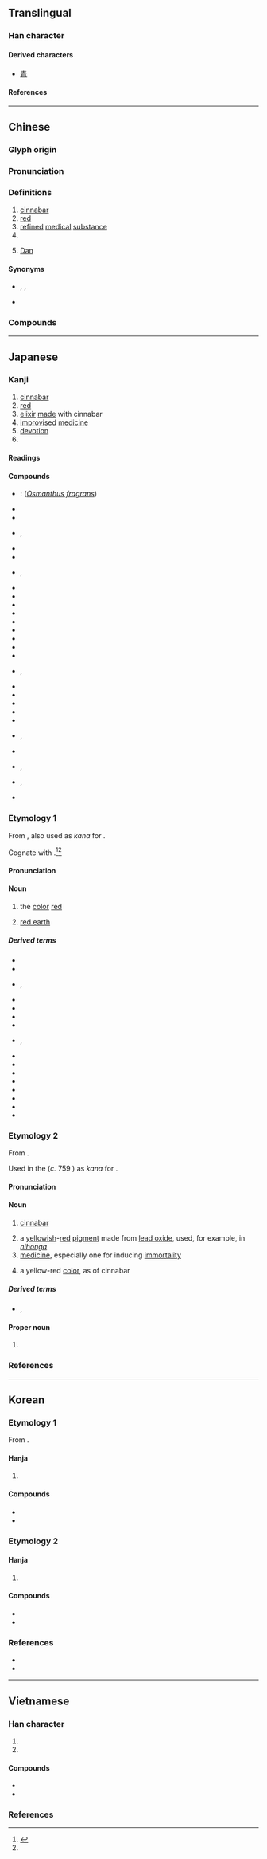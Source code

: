 {{also|丼|开}}
{{character info}}
<!-- may be replaced by zh-forms -->
==Translingual==

===Han character===
{{Han char|rn=3|rad=丶|as=03|sn=4|four=77440|canj=BY|ids=⿻冂亠}}

====Derived characters====
* [[青]] <!-- See etymology -->

====References====
{{Han ref|kx=0080.160|dkj=00099|dj=0162.220|hdz=10044.010|uh=4E39}}

----

==Chinese==
{{zh-forms|alt=𠂁}}

===Glyph origin===
{{Han etym}}

===Pronunciation===
{{zh-pron
|m=dān
|m-s=
|c=daan1
|c-t=an1,an1*
|g=
|h=pfs=tân
|j=
|mb=dúing
|md=dăng
|mn=tan
|mn-t=dang1/duan1
|mn-t_note=dang1 - literary; duan1 - vernacular (limited, e.g. {{zh-l|*牡丹}})
|w=1te
|x=
|mc=y
|oc=y
|cat=n,pn
}}

===Definitions===
{{zh-hanzi}}

# [[cinnabar]]
# [[red]]
# [[refined]] [[medical]] [[substance]]
# {{surname|zh}}
# {{lb|zh|Catholicism}} [[Dan]]

====Synonyms====
* {{sense|cinnabar}} {{zh-l|朱砂}}, {{zh-l|辰砂}}, {{zh-l|丹砂}}
* {{sense|Dan}} {{q|Protestantism}} {{zh-l|但}}

===Compounds===
{{zh-der|阿姆斯特丹|仙丹|丹心|丹毒|蘇丹|不丹|丹麥|定坤丹|靈寶護心丹|牡丹|丹田|紅毛丹|丹鳳眼|內丹|丹曦|丹荑|丹詔|內丹功|丹誠不泯|丹葩|丹闕|丹青|丹徒布衣|九還丹|丹霞|丹佛|丹雘|丹陛|丹書鐵券|丹忱|丹訣|丹砂|丹皮|丹鳳城|丹珠爾|丹參|丹青手|丹款|外丹功|丹頂鶴|妙手丹青|外丹|八卦丹|丹甑|丹溜|不丹王國|丹麥王國|丹麥人|仁丹|丹麥語|丹黃|丹禁|丹脣啟秀|壽丹|丹心碧血|丹青妙手|丹方|丹頭|丹楹刻桷|丹楓|丹干|丹墀|巴丹半島|丹書|山丹|丹砂井|丹氣|丹麥學派|九轉金丹|丹誠相許|一寸丹心|丹客|好丹非素|丹誠|丹鼎|丹丘|丹鳥|丹房|九轉丹|丹鉛|丹桂|丹霄|大丹狗|一片丹心|丹書鐵契|丹灶|丹魄|丹旐|丹脣|丹藥|丹輪|丹經|契丹|丹臺|丹衷|丹筆|丹穴|萬靈丹|浮翠流丹|碧血丹心|氯丹|施丹傅粉|書丹|朱丹|燕丹|秋牡丹|松葉牡丹|煉丹|視丹如綠|渥丹|牡丹花|眉橫丹鳳|白牡丹|煉丹術|牡丹亭|牡丹江|水丹|燒丹鍊汞|楓丹白露|燕太子丹|鉛丹|赤血丹心|陰丹士林|蔻丹|還丹|馬纓丹|靈丹|青丹|阿巴丹|靈丹妙藥|鍊丹|野牡丹|金丹|陰丹布|靈丹聖藥|鹿特丹|加里曼丹|丹鳳|丹江口|丹趙路|丹陽|萬丹|雅丹}}

----

==Japanese==

===Kanji===
{{ja-kanji|grade=c|rs=丶03}}

# [[cinnabar]]
# [[red]]
# [[elixir]] [[make|made]] with cinnabar {{gl|e.g. [[Chinese]] [[elixir of life]]}}
# [[improvise]]d [[medicine]]
# [[devotion]]
# {{short for|ja|丹波国|tr=Tanba-koku||{{w|Tanba Province}}|nodot=1|sort=たん}}

====Readings====
{{ja-readings
|goon=たん
|kanon=たん
|kun=あか-, あか-い, に-
|nanori=あかし, あきら, まこと
}}

====Compounds====
{{der-top|Compounds}}
* {{ja-r|丹%桂|たん%けい}}: {{vern|golden osmanthus}} (''[[Osmanthus fragrans]]'')
* {{ja-r|丹%花|たん%か}}
* {{ja-r|丹%後|^たん%ご}}
* {{ja-r|丹%砂|たん%さ}}, {{ja-r|丹%砂|たん%しゃ}}
* {{ja-r|丹%朱|たん%しゅ}}
* {{ja-r|丹%州|^たん%しゅう}}
* {{ja-r|丹%精|たん%せい|rom=-}}, {{ja-r|丹%誠|たん%せい}}
* {{ja-r|丹%青|たん%せい}}
* {{ja-r|丹%前|たん%ぜん}}
* {{ja-r|丹%頂|タン%チョウ}}
* {{ja-r|丹%田|たん%でん}}
* {{ja-r|丹%毒|たん%どく}}
* {{ja-r|丹%念|たん%ねん}}
* {{ja-r|丹%波|^たん%ば}}
* {{ja-r|丹%碧|たん%ぺき}}
* {{ja-r|丹%薬|たん%やく}}
* {{ja-r|黄%丹|おう%たん}}, {{ja-r|黄%丹|おう%だん}}
* {{ja-r|仙%丹|せん%たん}}
* {{ja-r|曽%丹%集|^そ%たん%-しゅう}}
* {{ja-r|反%魂%丹|はん%ごん%たん}}
* {{ja-r|牡%丹|ボ%タン}}
* {{ja-r|万%金%丹|まん%きん%たん}}
* {{ja-r|練%丹|れん%たん|rom=-}}, {{ja-r|煉%丹|れん%たん}}
* {{ja-r|雲%丹|う%に}}
* {{ja-r|甲%比%丹|カ%ピ%タン|rom=-}}, {{ja-r|甲%必%丹|カ%ピ%タン}}
* {{ja-r|吉%利%支%丹|^キ%リ%シ%タン|rom=-}}, {{ja-r|切%支%丹|^キリ%シ%タン}}
* {{ja-r|牡%丹%餅|ぼ%た%もち}}
{{der-bottom}}

===Etymology 1===
{{ja-kanjitab|に|yomi=k}}
From {{inh|ja|ojp|sort=に|-}}, also used as {{m|ja|借音|tr=shakuon}} ''kana'' for {{IPAfont|⟨ni⟩}}.

Cognate with {{m|ja|土|tr=ni||[[earth]], [[ground]]}}.<ref>{{R:Daijisen}}</ref><ref name="DJR"/>

====Pronunciation====
{{ja-pron|y=k|に|acc=1|acc_ref=DJR}}

====Noun====
{{ja-noun|に}}

# the [[color]] [[red]]
#: {{syn|ja|赤色|tr=akairo|丹色|tr2=niiro}}
# [[red earth]]

=====Derived terms=====
{{der-top}}
* {{ja-r|丹%石|に%いし}}
* {{ja-r|丹%色|に%いろ}}
* {{ja-r|丹%生|に%う}}, {{ja-r|丹生|にゅう}}
* {{ja-r|錦|にしき}}
* {{ja-r|丹%摺り|に%ずり}}
* {{ja-r|丹%躑躅|に%-つつじ}}
* {{ja-r|丹つらう|につらう}}
* {{ja-r|丹%塗|に%ぬり|rom=-}}, {{ja-r|丹%塗り|に%ぬり}}
* {{ja-r|丹の穂|に の ほ}}
* {{ja-r|丹%羽|^に%わ}}
* {{ja-r|青%丹|あお%に}}
* {{ja-r|赤%丹|あか%に}}
* {{ja-r|黄%丹|おう%に}}
* {{ja-r|さ丹|さに}}
* {{ja-r|紅|べに}}
* {{ja-r|八%百%丹|や%お% に}}
{{der-bottom}}

===Etymology 2===
{{ja-kanjitab|たん|yomi=o}}
From {{der|ja|ltc|sort=たん|-}} {{ltc-l|丹}}.

Used in the ''{{w|Man'yōshū}}'' (''c.'' 759 {{CE}}) as {{m|ja|借音|tr=shakuon}} ''kana'' for {{IPAfont|⟨ta⟩}}.

====Pronunciation====
{{ja-pron|y=o|たん|acc=1|acc_ref=DJR}}

====Noun====
{{ja-noun|たん}}

# [[cinnabar]]
#: {{syn|ja|辰砂|tr=shinsha}}
# a [[yellow]]ish-[[red]] [[pigment]] made from [[lead oxide]], used, for example, in ''[[nihonga]]''
# [[medicine]], especially one for inducing [[immortality]]
#: {{syn|ja|薬|tr=yaku}}
# a yellow-red [[color]], as of cinnabar

=====Derived terms=====
* {{ja-r|丹%緑%本|^たん%ろく%ぼん}}, {{ja-r|丹%緑%本|^たん%りょく%ぼん}}

====Proper noun====
{{ja-pos|proper|たん}}

# {{surname|ja|A=a|nodot=1|sort=たん}}

===References===
<references/>

----

==Korean==

===Etymology 1===
From {{der|ko|ltc|-}} {{ltc-l|丹|id=1}}.

====Hanja====
{{ko-hanja|붉다|붉을|단}}

# {{hanja form of|단|[[red]]}}

====Compounds====
* {{ko-l|단풍|[[maple]]; [[autumn]] [[leaf|leaves]]|丹楓}}
* {{ko-l|단념|[[assiduity]]; [[diligence]]; [[application]]|丹念}}

===Etymology 2===

====Hanja====
{{ko-hanja|정성스럽다|정성스러울|란||난}}

# {{hanja form of|란|[[devotion]]}}

====Compounds====
* {{ko-l|모란|[[peony]]|牡丹}}
* {{ko-l|^거란|the [[Khitan]]s|契丹}}

===References===
* {{R:hanjadoc|37}}
* {{Hanja ref|nav=8788}}

----

==Vietnamese==

===Han character===
{{vi-readings|rs=丶03
|hanviet=đan-tdcndg;tdcntd;gdhn;genibrel, đơn-bonet;genibrel
|phienthiet=都艱 đô gian
|nom=đơn-tdcntd;btcn;bonet;genibrel;taberd, đan-tdcndg;tdcntd;gdhn;btcn
}}

# {{han tu form of|[[đan]]/[[đơn]]|[[cinnabar]]}}
# {{han tu form of|[[đan]]/[[đơn]]|[[red]] [[color]]}}

====Compounds====
{{der-top3|Compounds}}
* {{vi-l|丹麥|Đan Mạch}}
* {{vi-l|牡丹|mẫu đơn}}
{{der-bottom}}

===References===
<references/>